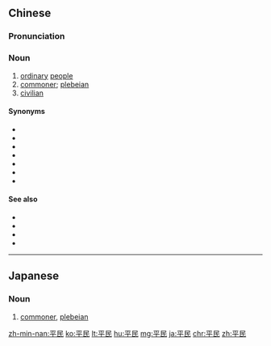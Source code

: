 ==Chinese==
{{zh-forms}}

===Pronunciation===
{{zh-pron
|m=píngmín
|c=ping4 man4
|h=pfs=phìn-mìn
|mn=pêng-bîn
|cat=n
}}

===Noun===
{{zh-noun}}

# [[ordinary]] [[people]]
# [[commoner]]; [[plebeian]]
# [[civilian]]

====Synonyms====
* {{zh-l|大眾}}
* {{zh-l|百姓}}
* {{zh-l|老百姓}}
* {{zh-l|黎民}}
* {{zh-l|民眾}}
* {{zh-l|黔首}}
* {{zh-l|群眾}}

====See also====
* {{zh-l|公民}}
* {{zh-l|居民}}
* {{zh-l|市民}}
* {{zh-l|移民}}

----

==Japanese==
{{ja-kanjitab|へい|みん|yomi=o}}

===Noun===
{{ja-noun|へいみん}}

# [[commoner]], [[plebeian]]

[[zh-min-nan:平民]]
[[ko:平民]]
[[lt:平民]]
[[hu:平民]]
[[mg:平民]]
[[ja:平民]]
[[chr:平民]]
[[zh:平民]]